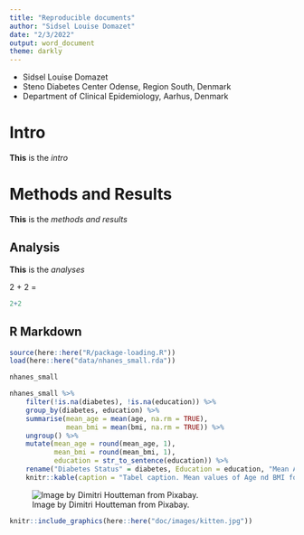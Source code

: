 ```yaml
---
title: "Reproducible documents"
author: "Sidsel Louise Domazet"
date: "2/3/2022"
output: word_document
theme: darkly
--- 
```


- Sidsel Louise Domazet
- Steno Diabetes Center Odense, Region South, Denmark
- Department of Clinical Epidemiology, Aarhus, Denmark

# Intro

**This** is the *intro*

# Methods and Results 

**This** is the *methods and results*

## Analysis 

**This** is the *analyses*

2 + 2 = 
```r
2+2
```


## R Markdown

```r
source(here::here("R/package-loading.R"))
load(here::here("data/nhanes_small.rda"))
```
```r
nhanes_small
```



```r
nhanes_small %>% 
    filter(!is.na(diabetes), !is.na(education)) %>% 
    group_by(diabetes, education) %>% 
    summarise(mean_age = mean(age, na.rm = TRUE),
              mean_bmi = mean(bmi, na.rm = TRUE)) %>%
    ungroup() %>% 
    mutate(mean_age = round(mean_age, 1),
           mean_bmi = round(mean_bmi, 1),
           education = str_to_sentence(education)) %>% 
    rename("Diabetes Status" = diabetes, Education = education, "Mean Age" = mean_age, "Mean BMI" = mean_bmi) %>% 
    knitr::kable(caption = "Tabel caption. Mean values of Age nd BMI for each education and diabetes status.")
```


![Image by Dimitri Houtteman from Pixabay.](doc/images/kitten.jpg)

```r
knitr::include_graphics(here::here("doc/images/kitten.jpg"))
```
